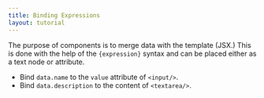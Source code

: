 ```yaml
---
title: Binding Expressions
layout: tutorial
---
```


The purpose of components is to merge data with the template (JSX.) This is done with the help of the `{expression}` syntax and can be placed either as a text node or attribute.

- Bind `data.name` to the `value` attribute of `<input/>`.
- Bind `data.description` to the content of `<textarea/>`.